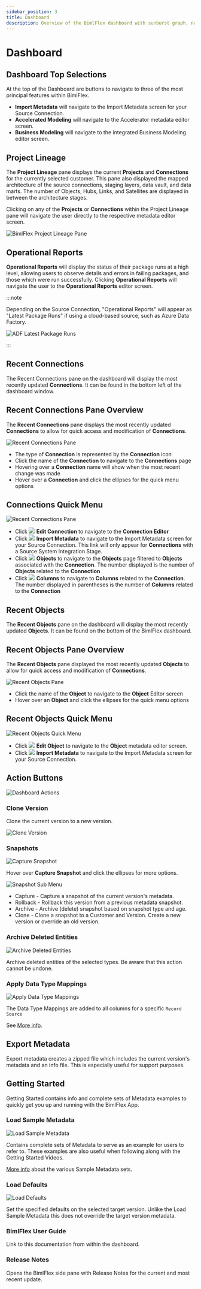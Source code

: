 ---
sidebar_position: 3
title: Dashboard
description: Overview of the BimlFlex dashboard with sunburst graph, navigation, menus, and loading data
---
<head>
  <meta name="varigenceProduct" content="BimlFlex"></meta>
  <meta name="varigenceArticleType" content="Reference"></meta>
</head>



# Dashboard

<InclHeaderDashboard />

## Dashboard Top Selections

At the top of the Dashboard are buttons to navigate to three of the most principal features within BimlFlex.

- **Import Metadata** will navigate to the Import Metadata screen for your Source Connection.  
- **Accelerated Modeling** will navigate to the Accelerator metadata editor screen.  
- **Business Modeling** will navigate to the integrated Business Modeling editor screen.

## Project Lineage

The **Project Lineage** pane displays the current **Projects** and **Connections** for the currently selected customer.
This pane also displayed the mapped architecture of the source connections, staging layers, data vault, and data marts.
The number of Objects, Hubs, Links, and Satellites are displayed in between the architecture stages.

Clicking on any of the **Projects** or **Connections** within the Project Lineage pane will navigate the user directly to the respective metadata editor screen.

![BimlFlex Project Lineage Pane](/img/bimlflex/bfx-project-lineage-pane.png "BimlFlex Project Lineage Pane")

## Operational Reports

**Operational Reports** will display the status of their package runs at a high level, allowing users to observe details and errors in failing packages, and those which were run successfully. Clicking **Operational Reports** will navigate the user to the **Operational Reports** editor screen.



:::note

Depending on the Source Connection, "Operational Reports" will appear as "Latest Package Runs" if using a cloud-based source, such as Azure Data Factory.

![ADF Latest Package Runs](/img/bimlflex/bfx-dashboard-latest-runs.png "ADF Latest Package Runs")

:::


## Recent Connections

The Recent Connections pane on the dashboard will display the most recently updated **Connections**. It can be found in the bottom left of the dashboard window.

## Recent Connections Pane Overview

The **Recent Connections** pane displays the most recently updated **Connections** to allow for quick access and modification of **Connections**.

![Recent Connections Pane](/img/bimlflex/dashboard-recent-connections.64527.png "Connection Pane Overview")

- The type of **Connection** is represented by the **Connection** icon
- Click the name of the **Connection** to navigate to the **Connections** page
- Hovering over a **Connection** name will show when the most recent change was made
- Hover over a **Connection** and click the ellipses for the quick menu options

## Connections Quick Menu

![Recent Connections Pane](/img/bimlflex/dashboard-recent-connections-menu.64527.png "Connection Pane Overview")

- Click <img class="icon-inline" src="images/svg-icons/connections.svg" /> **Edit Connection** to navigate to the **Connection Editor**
- Click <img class="icon-inline" src="images/svg-icons/import-metadata.svg" /> **Import Metadata** to navigate to the Import Metadata screen for your Source Connection. This link will only appear for **Connections** with a Source System Integration Stage.
- Click <img class="icon-inline" src="images/svg-icons/objects.svg" /> **Objects** to navigate to the **Objects** page filtered to **Objects** associated with the **Connection**. The number displayed is the number of **Objects** related to the **Connection**
- Click <img class="icon-inline" src="images/svg-icons/columns.svg" /> **Columns** to navigate to **Columns** related to the **Connection**. The number displayed in parentheses is the number of **Columns** related to the **Connection**

## Recent Objects

The **Recent Objects** pane on the dashboard will display the most recently updated **Objects**. It can be found on the bottom of the BimlFlex dashboard.

## Recent Objects Pane Overview

The **Recent Objects** pane displayed the most recently updated **Objects** to allow for quick access and modification of **Connections**.

![Recent Objects Pane](/img/bimlflex/bfx-dashboard-recent-objects.png "Recent Objects Pane")

- Click the name of the **Object** to navigate to the **Object** Editor screen
- Hover over an **Object** and click the ellipses for the quick menu options

## Recent Objects Quick Menu

![Recent Objects Quick Menu](/img/bimlflex/bfx-dashboard-recent-objects-quick-menu.png "Recent Objects Quick Menu")

- Click <img class="icon-inline" src="images/svg-icons/objects.svg" /> **Edit Object** to navigate to the **Object** metadata editor screen.
- Click <img class="icon-inline" src="images/svg-icons/import-metadata.svg" /> **Import Metadata** to navigate to the Import Metadata screen for your Source Connection.

## Action Buttons

![Dashboard Actions](/img/bimlflex/bimlflex-app-dashboard-actions.png "Dashboard Actions")

### Clone Version

Clone the current version to a new version.

<img
    src="images/bimlflex-app-dashboard-clone-version.png"
    class="bordered-image"
    title="Clone Version"
/>

### Snapshots

<img
    src="images/bimlflex-app-dashboard-snapshots.png"
    class="bordered-image"
    title="Capture Snapshot"
/>

Hover over **Capture Snapshot** and click the ellipses for more options.

<img
    src="images/bimlflex-app-dashboard-snapshots-submenu.png"
    class="bordered-image"
    title="Snapshot Sub Menu"
/>

* Capture - Capture a snapshot of the current version's metadata.
* Rollback - Rollback this version from a previous metadata snapshot.
* Archive - Archive (delete) snapshot based on snapshot type and age.
* Clone - Clone a snapshot to a Customer and Version. Create a new version or override an old version.

### Archive Deleted Entities

<img
    src="images/bimlflex-app-dashboard-archive-entities.png"
    class="bordered-image"
    title="Archive Deleted Entities"
/>

Archive deleted entities of the selected types. Be aware that this action cannot be undone.

### Apply Data Type Mappings

<img
    src="images/bimlflex-app-dashboard-apply-data-type-mappings.png"
    class="bordered-image"
    title="Apply Data Type Mappings"
/>

The Data Type Mappings are added to all columns for a specific `Record Source`

See [More info](./data-type-mappings).

## Export Metadata

Export metadata creates a zipped file which includes the current version's metadata and an info file. This is especially useful for support purposes.

## Getting Started

Getting Started contains info and complete sets of Metadata examples to quickly get you up and running with the BimlFlex App.

### Load Sample Metadata

<img
    src="images/bimlflex-app-dashboard-sample-metadata.png"
    class="bordered-image"
    title="Load Sample Metadata"
/>

Contains complete sets of Metadata to serve as an example for users to refer to. These examples are also useful when following along with the Getting Started Videos.

[More info](../getting-started/sample-metadata) about the various Sample Metadata sets.

### Load Defaults

<img
    src="images/bimlflex-app-dashboard-load-defaults.png"
    class="bordered-image"
    title="Load Defaults"
/>

Set the specified defaults on the selected target version. Unlike the Load Sample Metadata this does not override the target version metadata.

### BimlFlex User Guide

Link to this documentation from within the dashboard.

### Release Notes

Opens the BimlFlex side pane with Release Notes for the current and most recent update.
